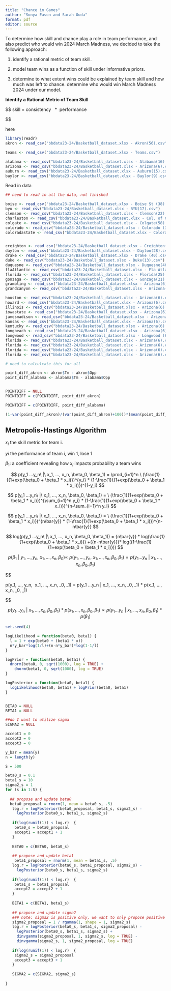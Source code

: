 ```yaml
---
title: "Chance in Games"
author: "Sonya Eason and Sarah Ouda"
format: pdf
editor: source
---
```


To determine how skill and chance play a role in team performance, and also predict who would win 2024 March Madness, we decided to take the following approach:

1)  identify a rational metric of team skill.

2)  model team wins as a function of skill under informative priors.

3)  determine to what extent wins could be explained by team skill and how much was left to chance. determine who would win March Madness 2024 under our model.

**Identify a Rational Metric of Team Skill**

\$\$ skill = consistency   \*  performance

\$\$

here

```r

library(readr)
akron <- read_csv("bbdata23-24/Basketball_dataset.xlsx - Akron(56).csv")
```

```r


teams <- read_csv("bbdata23-24/Basketball_dataset.xlsx - Teams.csv")

alabama <- read_csv("bbdata23-24/Basketball_dataset.xlsx - Alabama(16).csv")
arizona <- read_csv("bbdata23-24/Basketball_dataset.xlsx - Arizona(6).csv")
auburn <- read_csv("bbdata23-24/Basketball_dataset.xlsx - Auburn(15).csv")
baylor <- read_csv("bbdata23-24/Basketball_dataset.xlsx - Baylor(9).csv")
```

Read in data

```r

## need to read in all the data, not finished

boise <- read_csv("bbdata23-24/Basketball_dataset.xlsx - Boise St (38).csv")
byu <- read_csv("bbdata23-24/Basketball_dataset.xlsx - BYU(17).csv")
clemson <- read_csv("bbdata23-24/Basketball_dataset.xlsx - Clemson(22).csv")
charleston <- read_csv("bbdata23-24/Basketball_dataset.xlsx - Col. of Charleston(54).csv")
colgate <- read_csv("bbdata23-24/Basketball_dataset.xlsx - Colgate(58).csv")
colorado <- read_csv("bbdata23-24/Basketball_dataset.xlsx - Colorado (39).csv")
coloradastate <- read_csv("bbdata23-24/Basketball_dataset.xlsx - Colorado St (44).csv")


creighton <- read_csv("bbdata23-24/Basketball_dataset.xlsx - Creighton(10).csv")
dayton <- read_csv("bbdata23-24/Basketball_dataset.xlsx - Dayton(28).csv")
drake <- read_csv("bbdata23-24/Basketball_dataset.xlsx - Drake (40).csv")
duke <- read_csv("bbdata23-24/Basketball_dataset.xlsx - Duke(13).csv")
duquesne <- read_csv("bbdata23-24/Basketball_dataset.xlsx - Duquesne(46).csv")
flaAtlantic <- read_csv("bbdata23-24/Basketball_dataset.xlsx - Fla Atlantic (31).csv")
florida <- read_csv("bbdata23-24/Basketball_dataset.xlsx - Florida(25).csv")
gonzaga <- read_csv("bbdata23-24/Basketball_dataset.xlsx - Gonzaga(21).csv")
grambling <- read_csv("bbdata23-24/Basketball_dataset.xlsx - Arizona(6).csv")
grandcanyon <- read_csv("bbdata23-24/Basketball_dataset.xlsx - Arizona(6).csv")

houston <- read_csv("bbdata23-24/Basketball_dataset.xlsx - Arizona(6).csv")
howard <- read_csv("bbdata23-24/Basketball_dataset.xlsx - Arizona(6).csv")
illinois <- read_csv("bbdata23-24/Basketball_dataset.xlsx - Arizona(6).csv")
iowastate <- read_csv("bbdata23-24/Basketball_dataset.xlsx - Arizona(6).csv")
jamesmadison <- read_csv("bbdata23-24/Basketball_dataset.xlsx - Arizona(6).csv")
kansas <- read_csv("bbdata23-24/Basketball_dataset.xlsx - Arizona(6).csv")
kentucky <- read_csv("bbdata23-24/Basketball_dataset.xlsx - Arizona(6).csv")
longbeach <- read_csv("bbdata23-24/Basketball_dataset.xlsx - Arizona(6).csv")
longwood <- read_csv("bbdata23-24/Basketball_dataset.xlsx - Longwood (63).csv")
florida <- read_csv("bbdata23-24/Basketball_dataset.xlsx - Arizona(6).csv")
florida <- read_csv("bbdata23-24/Basketball_dataset.xlsx - Arizona(6).csv")
florida <- read_csv("bbdata23-24/Basketball_dataset.xlsx - Arizona(6).csv")
florida <- read_csv("bbdata23-24/Basketball_dataset.xlsx - Arizona(6).csv")

```

```r
# need to calculcate this for all 

point_diff_akron <- akron$Tm - akron$Opp
point_diff_alabama <- alabama$Tm - alabama$Opp


POINTDIFF = NULL
POINTDIFF = c(POINTDIFF, point_diff_akron)

POINTDIFF = c(POINTDIFF, point_diff_alabama)
```

```r
(1-var(point_diff_akron)/(var(point_diff_akron)+100))*(mean(point_diff_akron))
```

## Metropolis-Hastings Algorithm

$x_i$ the skill metric for team i.

$yi$ the performance of team i, win 1, lose 1

$\beta_1$: a coefficient revealing how $x_i$ impacts probability a team wins

$$
p(y_1 ...y_n\ |\ x_1, ..., x_n,  \beta_0, \beta_1) =
\prod_{i=1}^n \ (\frac{1}{(1+exp(\beta_0 + \beta_1 * x_i)})^{y_i} * (1-\frac{1}{(1+exp(\beta_0 + \beta_1 * x_i))})^{1-y_i}
$$



$$
p(y_1 ...y_n\ |\ x_1, ..., x_n,  \beta_0, \beta_1) =
 \ (\frac{1}{1+exp(\beta_0 + \beta_1 * x_i)})^{\sum_{i=1}^n y_i} * (1-\frac{1}{1+exp(\beta_0 + \beta_1 * x_i)})^{n-\sum_{i=1}^n y_i}
$$

$$
p(y_1 ...y_n\ |\ x_1, ..., x_n,  \beta_0, \beta_1) =
 \ (\frac{1}{1+exp(\beta_0 + \beta_1 * x_i)})^{n\bar{y}} * (1-\frac{1}{1+exp(\beta_0 + \beta_1 * x_i)})^{n-n\bar{y}}
$$


$$
log(p(y_1 ...y_n\ |\ x_1, ..., x_n,  \beta_0, \beta_1)) =  {n\bar{y}} * log(\frac{1}{1+exp(\beta_0 + \beta_1 * x_i)}) +({n-n\bar{y}})* log((1-\frac{1}{1+exp(\beta_0 + \beta_1 * x_i)}))
$$

$$
p(\beta_1\ |\ y_1, ...,y_n, \ x_1, ..., x_n,  \beta_0)  \propto \ p(y_1, ..., y_n, \ x_1, ..., x_n,  \beta_0, \beta_1)  = p(y_1 ...y_n\ |\ x_1, ..., x_n,  \beta_0, \beta_1)
$$


$$

p(y_1, ..., y_n, \ x_1, ..., x_n,  \beta_0, \beta_1)  = p(y_1 ...y_n\ |\ x_1, ..., x_n,  \beta_0, \beta_1) * p(x_1, ..., x_n,  \beta_0, \beta_1)

$$


$$
 p(y_1 ...y_n\ |\ x_1, ..., x_n,  \beta_0, \beta_1) * p(x_1, ..., x_n,  \beta_0, \beta_1) \propto p(y_1 ...y_n\ |\ x_1, ..., x_n,  \beta_0, \beta_1) * p( \beta_1)
$$


```r
set.seed(4)

logLikelihood = function(beta0, beta1) {
  l = 1 + exp(beta0 + (beta1 * x))
  n*y_bar*log(1/l)+(n-n*y_bar)*log(1-1/l)
}

logPrior = function(beta0, beta1) {
  dnorm(beta0, 0, sqrt(1000), log = TRUE) + 
    dnorm(beta1, 0, sqrt(1000), log = TRUE)
}

logPosterior = function(beta0, beta1) {
  logLikelihood(beta0, beta1) + logPrior(beta0, beta1)
}


BETA0 = NULL
BETA1 = NULL

##do I want to utilize sigma
SIGMA2 = NULL

accept1 = 0
accept2 = 0
accept3 = 0

y_bar = mean(y)
n = length(y)

S = 500

beta0_s = 0.1
beta1_s = 10
sigma2_s = 1
for (s in 1:S) {
  
  ## propose and update beta0
  beta0_proposal = rnorm(1, mean = beta0_s, .5)
   log.r = logPosterior(beta0_proposal, beta1_s, sigma2_s) - 
     logPosterior(beta0_s, beta1_s, sigma2_s)
   
   if(log(runif(1)) < log.r)  {
    beta0_s = beta0_proposal
    accept1 = accept1 + 1 
   }
   
   BETA0 = c(BETA0, beta0_s)
   
   ## propose and update beta1
    beta1_proposal = rnorm(1, mean = beta1_s, .5)
   log.r = logPosterior(beta0_s, beta1_proposal, sigma2_s) - 
     logPosterior(beta0_s, beta1_s, sigma2_s)
   
   if(log(runif(1)) < log.r)  {
    beta1_s = beta1_proposal
    accept2 = accept2 + 1 
   }
   
   BETA1 = c(BETA1, beta1_s)
   
   ## propose and update sigma2
   ### note: sigma2 is positive only, we want to only propose positive values
   sigma2_proposal = 1 / rgamma(1, shape = 1, sigma2_s)
   log.r = logPosterior(beta0_s, beta1_s, sigma2_proposal) - 
     logPosterior(beta0_s, beta1_s, sigma2_s) + 
     dinvgamma(sigma2_proposal, 1, sigma2_s, log = TRUE) - 
     dinvgamma(sigma2_s, 1, sigma2_proposal, log = TRUE) 
   
   if(log(runif(1)) < log.r)  {
    sigma2_s = sigma2_proposal
    accept3 = accept3 + 1 
   }
   
   SIGMA2 = c(SIGMA2, sigma2_s)
   
}
```

